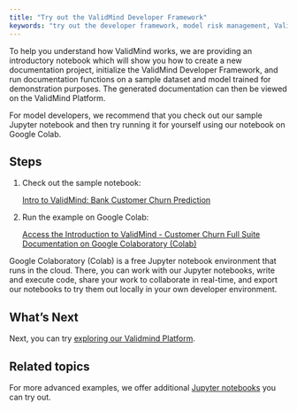 ```yaml
---
title: "Try out the ValidMind Developer Framework"
keywords: "try out the developer framework, model risk management, ValidMind"
---
```


To help you understand how ValidMind works, we are providing an introductory notebook which will show you how to create a new documentation project, initialize the ValidMind Developer Framework, and run documentation functions on a sample dataset and model trained for demonstration purposes. The generated documentation can then be viewed on the ValidMind Platform. 

For model developers, we recommend that you check out our sample Jupyter notebook and then try running it for yourself using our notebook on Google Colab.

## Steps 

1. Check out the sample notebook:

   [Intro to ValidMind: Bank Customer Churn Prediction](../notebooks/intro.ipynb)

<!---
- [ValidMind Python Library Introduction](../notebooks/intro-r.ipynb) — {{< fa brands r-project >}}
--->
<!-- TO DO we need to add the correct download link here --->

2. Run the example on Google Colab:

   [Access the Introduction to ValidMind - Customer Churn Full Suite Documentation on Google Colaboratory (Colab)](https://colab.research.google.com/)

Google Colaboratory (Colab) is a free Jupyter notebook environment that runs in the cloud. There, you can work with our Jupyter notebooks, write and execute code, share your work to collaborate in real-time, and export our notebooks to try them out locally in your own developer environment.

## What's Next

Next, you can try [exploring our Validmind Platform](explore-validmind-platform.qmd).

## Related topics 

For more advanced examples, we offer additional [Jupyter notebooks](jupyter-notebooks.qmd) you can try out. 

